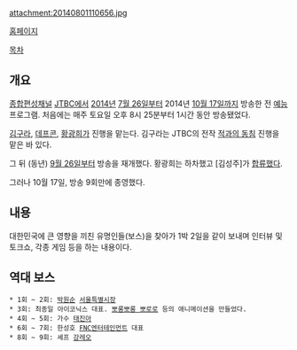 attachment:20140801110656.jpg

[http://enter.jtbc.joins.com/withboss/ 홈페이지]

[[목차]]
== 개요 ==
[[종합편성채널]] [[JTBC]]에서 [[2014년]] [[7월 26일]]부터 2014년 [[10월 17일]]까지 방송한 전 [[예능#s-2|예능]] 프로그램. 처음에는 매주 토요일 오후 8시 25분부터 1시간 동안 방송됐었다.

[[김구라]], [[데프콘(가수)|데프콘]], [[황광희]]가 진행을 맡는다. 김구라는 JTBC의 전작 [[적과의 동침]] 진행을 맡은 바 있다.

그 뒤 (동년) [[9월 26일]]부터 방송을 재개했다. 황광희는 하차했고 [김성주]가 [http://m.news.naver.com/read.nhn?mode=LSD&mid=sec&sid1=106&oid=437&aid=0000052625 합류했다].

그러나 10월 17일, 방송 9회만에 종영했다.
== 내용 ==
대한민국에 큰 영향을 끼친 유명인들(보스)을 찾아가 1박 2일을 같이 보내며 인터뷰 및 토크쇼, 각종 게임 등을 하는 내용이다.

== 역대 보스 ==
 * 1회 ~ 2회: [[박원순]] [[서울특별시장]]
 * 3회: 최종일 아이코닉스 대표. [[뽀롱뽀롱 뽀로로]] 등의 애니메이션을 만들었다.
 * 4회 ~ 5회: 가수 [[태진아#s-1|태진아]]
 * 6회 ~ 7회: 한성호 [[FNC엔터테인먼트]] 대표
 * 8회 ~ 9회: 셰프 [[강레오]] 
